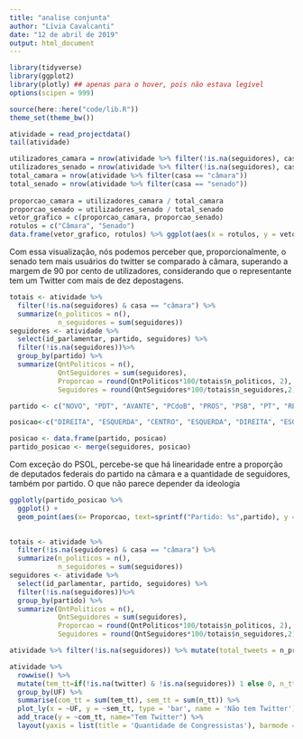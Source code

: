 ```yaml
---
title: "analise conjunta"
author: "Lívia Cavalcanti"
date: "12 de abril de 2019"
output: html_document
---
```


```r
library(tidyverse)
library(ggplot2)
library(plotly) ## apenas para o hover, pois não estava legível
options(scipen = 999)

source(here::here("code/lib.R"))
theme_set(theme_bw())
```



```r
atividade = read_projectdata()
tail(atividade)
```

```r
  
utilizadores_camara = nrow(atividade %>% filter(!is.na(seguidores), casa == "câmara", engaj_total_proprio>10))
utilizadores_senado = nrow(atividade %>% filter(!is.na(seguidores), casa == "senado", engaj_total_proprio>10))
total_camara = nrow(atividade %>% filter(casa == "câmara"))
total_senado = nrow(atividade %>% filter(casa == "senado"))
  
proporcao_camara = utilizadores_camara / total_camara
proporcao_senado = utilizadores_senado / total_senado
vetor_grafico = c(proporcao_camara, proporcao_senado)
rotulos = c("Câmara", "Senado")
data.frame(vetor_grafico, rotulos) %>% ggplot(aes(x = rotulos, y = vetor_grafico)) + geom_bar(stat = "identity", fill=c("#DC143C", "#6A5ACD"), col=c("#DC143C", "#6A5ACD"), alpha=.6) + labs(x = "Casas", y = "Pessoas que usam twitter (%)", title = "Visualização dos parlamentares que usam twitter em cada casa \n (Proporcionalmente)") + theme(plot.title = element_text(hjust = 0.5)) + scale_y_continuous(limits = c(0,1.1))
```
Com essa visualização, nós podemos perceber que, proporcionalmente, o senado tem mais usuários do twitter se comparado à câmara, superando a margem de 90 por cento de utilizadores, considerando que o representante tem um Twitter com mais de dez depostagens.

```r

totais <- atividade %>% 
  filter(!is.na(seguidores) & casa == "câmara") %>%
  summarize(n_politicos = n(),
            n_seguidores = sum(seguidores))
seguidores <- atividade %>% 
  select(id_parlamentar, partido, seguidores) %>%
  filter(!is.na(seguidores))%>%
  group_by(partido) %>%
  summarize(QntPoliticos = n(),
            QntSeguidores = sum(seguidores),
            Proporcao = round(QntPoliticos*100/totais$n_politicos, 2),
            Seguidores = round(QntSeguidores*100/totais$n_seguidores,2))


```
 
```r
partido <- c("NOVO", "PDT", "AVANTE", "PCdoB", "PROS", "PSB", "PT", "REDE","PSOL","PSL","PRP", "PR", "PRB","MDB", "PTB","PP","DEM","SD", "PSD","PHS","PODE", "PSC", "PSDB", "PATRI", "PMN", "PPS", "PV","S/Partido", "SOLIDARIEDADE")

posicao<-c("DIREITA", "ESQUERDA", "CENTRO", "ESQUERDA", "DIREITA", "ESQUERDA", "ESQUERDA", "ESQUERDA", "ESQUERDA", "DIREITA", "DIREITA", "DIREITA", "DIREITA", "CENTRO", "CENTRO", "DIREITA", "DIREITA", "ESQUERDA", "DIREITA","DIREITA", "CENTRO","DIREITA", "CENTRO","DIREITA","ESQUERDA", "ESQUERDA", "ESQUERDA","S/Partido", "ESQUERDA")

posicao <- data.frame(partido, posicao)
partido_posicao <- merge(seguidores, posicao)
```

Com exceção do PSOL, percebe-se que há linearidade entre a proporção de deputados federais do partido na câmara e a quantidade de seguidores, também por partido. O que não parece depender da ideologia
```r
ggplotly(partido_posicao %>%
  ggplot() +
  geom_point(aes(x= Proporcao, text=sprintf("Partido: %s",partido), y = Seguidores, color = posicao), alpha=.7, size = 4))
  
```

```r
totais <- atividade %>% 
  filter(!is.na(seguidores) & casa == "câmara") %>%
  summarize(n_politicos = n(),
            n_seguidores = sum(seguidores))
seguidores <- atividade %>% 
  select(id_parlamentar, partido, seguidores) %>%
  filter(!is.na(seguidores))%>%
  group_by(partido) %>%
  summarize(QntPoliticos = n(),
            QntSeguidores = sum(seguidores),
            Proporcao = round(QntPoliticos*100/totais$n_politicos, 2),
            Seguidores = round(QntSeguidores*100/totais$n_seguidores,2))
```

```r
atividade %>% filter(!is.na(seguidores)) %>% mutate(total_tweets = n_proprio + n_retweet) %>% ggplot(aes(total_tweets, engaj_max)) + geom_point(alpha=.4, colour="#00CED1") + scale_y_log10() + scale_x_log10() + geom_smooth(method = "lm", colour = "#006f6f")
```

```r
atividade %>%
  rowwise() %>%
  mutate(tem_tt=if(!is.na(twitter) & !is.na(seguidores)) 1 else 0, n_tt=if(is.na(twitter) | is.na(seguidores)) 1 else 0) %>%
  group_by(UF) %>%
  summarise(com_tt = sum(tem_tt), sem_tt = sum(n_tt)) %>%
  plot_ly(x = ~UF, y = ~sem_tt, type = 'bar', name = 'Não tem Twitter') %>%
  add_trace(y = ~com_tt, name="Tem Twitter") %>%
  layout(yaxis = list(title = 'Quantidade de Congressistas'), barmode = 'stack')
```

